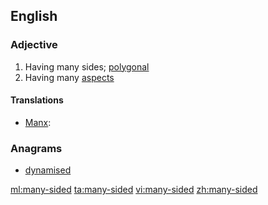 ==English==

===Adjective===
{{en-adj|head=[[many]]-[[sided]]}}

# Having many sides; [[polygonal]]
# Having many [[aspect]]s

====Translations====
{{trans-top|having many sides}}
* [[Manx]]: {{t-|gv|yl-heuagh}}
{{trans-mid}}
{{trans-bottom}}

===Anagrams===
* [[dynamised#English|dynamised]]

[[ml:many-sided]]
[[ta:many-sided]]
[[vi:many-sided]]
[[zh:many-sided]]